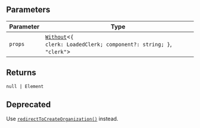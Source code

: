 ## Parameters

| Parameter | Type                                                                                                       |
| --------- | ---------------------------------------------------------------------------------------------------------- |
| `props`   | [`Without`](../types/without.mdx)\<<code>\{ clerk: LoadedClerk; component?: string; \}</code>, `"clerk"`\> |

## Returns

<code>null \| Element</code>

## Deprecated

Use [`redirectToCreateOrganization()`](/docs/references/javascript/clerk#redirect-to-create-organization) instead.
